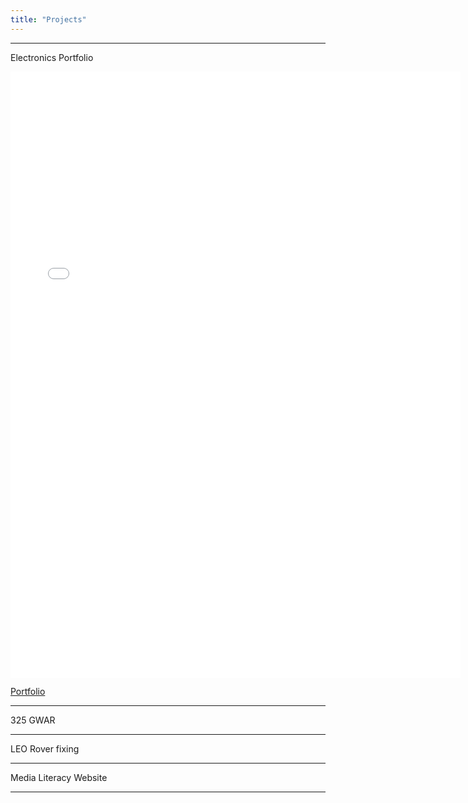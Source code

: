 ```yaml
---
title: "Projects"
---
```


------------------------------------------------------------------------

Electronics Portfolio

![](images/PHYS_310_Final_Portfolio.pdf){fig-align="center" width="7.5in" height="10.1in"}

[Portfolio](https://drive.google.com/file/d/1X0pJut2U-fanxbmMh_DAW4eWoptraoZ1/view?usp=share_link)

------------------------------------------------------------------------

325 GWAR

------------------------------------------------------------------------

LEO Rover fixing

------------------------------------------------------------------------

Media Literacy Website

------------------------------------------------------------------------
